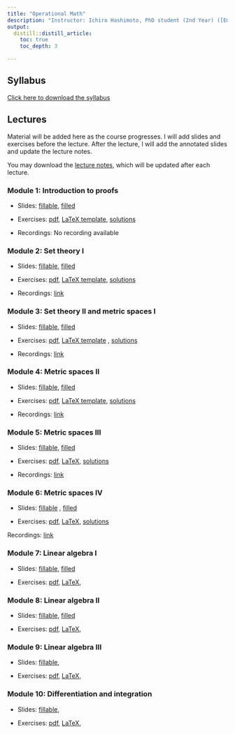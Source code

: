```yaml
---
title: "Operational Math"
description: "Instructor: Ichiro Hashimoto, PhD student (2nd Year) ([Email](mailto:ichiro.hashimoto@mail.utoronto.ca))"
output:
  distill::distill_article:
    toc: true
    toc_depth: 3

---
```


## Syllabus
[Click here to download the syllabus](Math/2024/syllabus/syllabus_operational_math.pdf)


## Lectures

Material will be added here as the course progresses. I will add slides and exercises before the lecture. After the lecture, I will add the annotated slides and update the lecture notes. 


<!-- Note: I will comment these in as the course progresses. Before each lecture students will have access to the slides with blanks as well as the exercises (either a pdf or a tex file they can fill in). After each lecture I will add the filled-in slides (I will hand-write during the lecture) and update the lecture notes -->


You may download the [lecture notes](Math/2024/lecture_notes/math_notes.pdf), which will be updated after each lecture.



### Module 1: Introduction to proofs

- Slides: [fillable](Math/2024/module1/slides.pdf),  [filled](Math/2024/module1/slides_filled.pdf) 

- Exercises: [pdf](Math/2024/module1/exercises.pdf), [LaTeX template](Math/2024/module1/exercises.tex), [solutions](Math/2024/module1/exercise_solutions.pdf)

- Recordings: No recording available

### Module 2: Set theory I

- Slides: [fillable](Math/2024/module2/slides.pdf), [filled](Math/2024/module2/slides_filled.pdf)

- Exercises: [pdf](Math/2024/module2/exercises.pdf), [LaTeX template](Math/2024/module2/exercises.tex), 
[solutions](Math/2024/module2/exercise_solutions.pdf)

- Recordings: [link](https://play.library.utoronto.ca/watch/13bed2e818ac992a0a4edc1becbddfbb)

### Module 3: Set theory II and metric spaces I
- Slides: [fillable](Math/2024/module3/slides.pdf), [filled](Math/2024/module3/slides_filled.pdf)

- Exercises: [pdf](Math/2024/module3/exercises.pdf), [LaTeX template](Math/2024/module3/exercises.tex) , [solutions](Math/2024/module3/exercise_solutions.pdf)


- Recordings: [link](https://play.library.utoronto.ca/watch/9c1dc3bdcdb5b0983c0cbf305fafd720)

### Module 4: Metric spaces II

- Slides: [fillable](Math/2024/module4/slides.pdf), [filled](Math/2024/module4/slides_filled.pdf)

- Exercises: [pdf](Math/2024/module4/exercises.pdf), [LaTeX template](Math/2024/module4/exercises.tex), [solutions](Math/2024/module4/exercise_solutions.pdf)

- Recordings: [link](https://play.library.utoronto.ca/watch/21ee75e022e31a2e1d3862d4eeccb1f2)

### Module 5: Metric spaces III

- Slides: [fillable](Math/2024/module5/slides.pdf), [filled](Math/2024/module5/slides_filled.pdf)

- Exercises: [pdf](Math/2024/module5/exercises.pdf), [LaTeX](Math/2024/module5/exercises.tex), [solutions](Math/2024/module5/exercise_solutions.pdf) 

- Recordings: [link](https://play.library.utoronto.ca/watch/9b004d8a2faa899be290765d2605515f)

### Module 6: Metric spaces IV

- Slides: [fillable](Math/2024/module6/slides.pdf) , [filled](Math/2024/module6/slides_filled.pdf)

- Exercises: [pdf](Math/2024/module6/exercises.pdf), [LaTeX](Math/2024/module6/exercises.tex), [solutions](Math/2024/module6/exercise_solutions.pdf) 
 
Recordings: [link](https://play.library.utoronto.ca/watch/0987aa47cdf34cbee4f6677b2951a3bf)

### Module 7: Linear algebra I

- Slides: [fillable](Math/2024/module7/slides.pdf), [filled](Math/2024/module7/slides_filled.pdf)

- Exercises: [pdf](Math/2024/module7/exercises.pdf), [LaTeX](Math/2024/module7/exercises.tex),<!-- [solutions](Math/2024/module7/exercise_solutions.pdf)
-->

### Module 8: Linear algebra II

- Slides: [fillable](Math/2024/module8/slides.pdf), [filled](Math/2024/module8/slides_filled.pdf)

- Exercises: [pdf](Math/2024/module8/exercises.pdf), [LaTeX](Math/2024/module8/exercises.tex),<!-- [solutions](Math/2024/module8/exercise_solutions.pdf)
-->

### Module 9: Linear algebra III

- Slides: [fillable](Math/2024/module9/slides.pdf),<!-- [filled](Math/2024/module9/slides_filled.pdf)
-->

- Exercises: [pdf](Math/2024/module9/exercises.pdf), [LaTeX](Math/2024/module9/exercises.tex),<!-- [solutions](Math/2024/module9/exercise_solutions.pdf)
-->
 
### Module 10: Differentiation and integration
- Slides: [fillable](Math/2024/module10/slides.pdf),<!--
 [filled](Math/2024/module10/slides_filled.pdf)
-->

- Exercises: [pdf](Math/2024/module10/exercises.pdf), [LaTeX](Math/2024/module10/exercises.tex),<!--
 [solutions](Math/2024/module10/exercise_solutions.pdf)
-->





